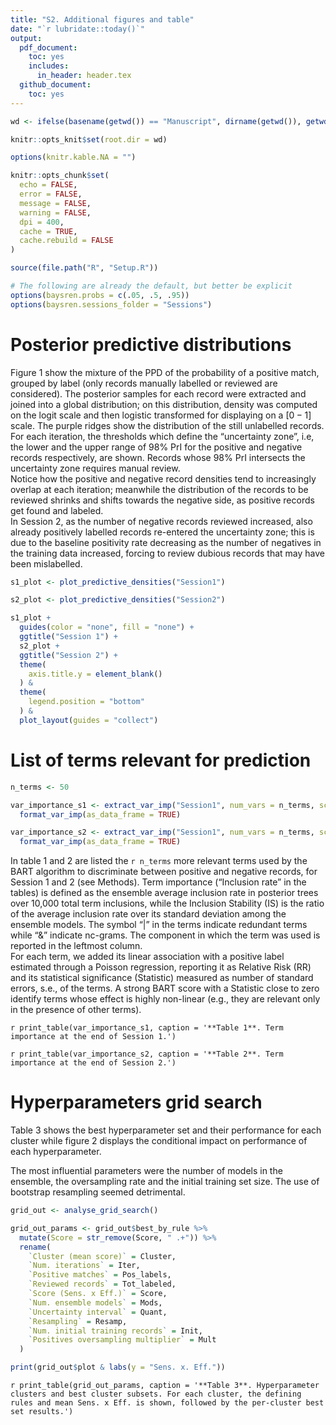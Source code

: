 ```yaml
---
title: "S2. Additional figures and table"
date: "`r lubridate::today()`"
output:
  pdf_document:
    toc: yes
    includes:
      in_header: header.tex
  github_document:
    toc: yes
---
```


\newpage

```r

wd <- ifelse(basename(getwd()) == "Manuscript", dirname(getwd()), getwd())

knitr::opts_knit$set(root.dir = wd)

options(knitr.kable.NA = "")

knitr::opts_chunk$set(
  echo = FALSE,
  error = FALSE,
  message = FALSE,
  warning = FALSE,
  dpi = 400,
  cache = TRUE,
  cache.rebuild = FALSE
)
```

```r
source(file.path("R", "Setup.R"))

# The following are already the default, but better be explicit
options(baysren.probs = c(.05, .5, .95))
options(baysren.sessions_folder = "Sessions")
```


# Posterior predictive distributions

Figure 1 show the mixture of the PPD of the probability of a positive match, grouped by label (only records manually labelled or reviewed are considered).
The posterior samples for each record were extracted and joined into a global distribution;
on this distribution, density was computed on the logit scale and then logistic transformed for displaying on a $[0 - 1]$ scale.
The purple ridges show the distribution of the still unlabelled records.\
For each iteration, the thresholds which define the "uncertainty zone", i.e, the lower and the upper range of 98% PrI for the positive and negative records respectively, are shown.
Records whose 98% PrI intersects the uncertainty zone requires manual review.\
Notice how the positive and negative record densities tend to increasingly overlap at each iteration;
meanwhile the distribution of the records to be reviewed shrinks and shifts towards the negative side, as positive records get found and labeled.\
In Session 2, as the number of negative records reviewed increased, also already positively labelled records re-entered the uncertainty zone;
this is due to the baseline positivity rate decreasing as the number of negatives in the training data increased, forcing to review dubious records that may have been mislabelled.

```r

s1_plot <- plot_predictive_densities("Session1")

s2_plot <- plot_predictive_densities("Session2")

s1_plot +
  guides(color = "none", fill = "none") +
  ggtitle("Session 1") +
  s2_plot +
  ggtitle("Session 2") +
  theme(
    axis.title.y = element_blank()
  ) &
  theme(
    legend.position = "bottom"
  ) &
  plot_layout(guides = "collect")
```

# List of terms relevant for prediction

```r

n_terms <- 50

var_importance_s1 <- extract_var_imp("Session1", num_vars = n_terms, score_filter = 0) %>%
  format_var_imp(as_data_frame = TRUE)

var_importance_s2 <- extract_var_imp("Session1", num_vars = n_terms, score_filter = 0) %>%
  format_var_imp(as_data_frame = TRUE)
```

In table 1 and 2 are listed the `r n_terms` more relevant terms used by the BART algorithm to discriminate between positive and negative records, for Session 1 and 2 (see Methods).
Term importance ("Inclusion rate" in the tables) is defined as the ensemble average inclusion rate in posterior trees over 10,000 total term inclusions, while the Inclusion Stability (IS) is the ratio of the average inclusion rate over its standard deviation among the ensemble models.
The symbol "|" in the terms indicate redundant terms while "&" indicate nc-grams.
The component in which the term was used is reported in the leftmost column.\
For each term, we added its linear association with a positive label estimated through a Poisson regression, reporting it as Relative Risk (RR) and its statistical significance (Statistic) measured as number of standard errors, s.e., of the terms.
A strong BART score with a Statistic close to zero identify terms whose effect is highly non-linear (e.g., they are relevant only in the presence of other terms).

`r print_table(var_importance_s1, caption = '**Table 1**. Term importance at the end of Session 1.')`


`r print_table(var_importance_s2, caption = '**Table 2**. Term importance at the end of Session 2.')`

# Hyperparameters grid search

Table 3 shows the best hyperparameter set and their performance for each cluster while figure 2 displays the conditional impact on performance of each hyperparameter.

The most influential parameters were the number of models in the ensemble, the oversampling rate and the initial training set size. The use of bootstrap resampling seemed detrimental.

```r

grid_out <- analyse_grid_search()

grid_out_params <- grid_out$best_by_rule %>%
  mutate(Score = str_remove(Score, " .+")) %>%
  rename(
    `Cluster (mean score)` = Cluster,
    `Num. iterations` = Iter,
    `Positive matches` = Pos_labels,
    `Reviewed records` = Tot_labeled,
    `Score (Sens. x Eff.)` = Score,
    `Num. ensemble models` = Mods,
    `Uncertainty interval` = Quant,
    `Resampling` = Resamp,
    `Num. initial training records` = Init,
    `Positives oversampling multiplier` = Mult
  )

print(grid_out$plot & labs(y = "Sens. x. Eff."))
```


`r print_table(grid_out_params, caption = '**Table 3**. Hyperparameter clusters and best cluster subsets. For each cluster, the defining rules and mean Sens. x Eff. is shown, followed by the per-cluster best set results.')`
